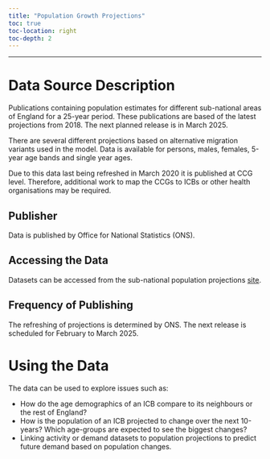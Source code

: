 ```yaml
---
title: "Population Growth Projections"
toc: true
toc-location: right
toc-depth: 2
---
```


***

# Data Source Description
Publications containing population estimates for different sub-national areas of England for a 25-year period. These publications are based of the latest projections from 2018. The next planned release is in March 2025.

There are several different projections based on alternative migration variants used in the model. Data is available for persons, males, females, 5-year age bands and single year ages.

::: {.callout-warning}

Due to this data last being refreshed in March 2020 it is published at CCG level. Therefore, additional work to map the CCGs to ICBs or other health organisations may be required.

:::


## Publisher
Data is published by Office for National Statistics (ONS).

## Accessing the Data
Datasets can be accessed from the sub-national population projections [site](https://www.ons.gov.uk/peoplepopulationandcommunity/populationandmigration/populationprojections/bulletins/subnationalpopulationprojectionsforengland/2018based).

## Frequency of Publishing
The refreshing of projections is determined by ONS. The next release is scheduled for February to March 2025.

# Using the Data
The data can be used to explore issues such as:

* How do the age demographics of an ICB compare to its neighbours or the rest of England?
* How is the population of an ICB projected to change over the next 10-years? Which age-groups are expected to see the biggest changes?
* Linking activity or demand datasets to population projections to predict future demand based on population changes.

